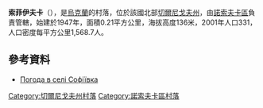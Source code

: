 {{coord|50|44|53|N|31|47|54|E|scale:100000|display=title}}

'''索菲伊夫卡'''（{{lang-uk|Софіївка}}），是[[烏克蘭|烏克蘭]]的村落，位於該國北部[[切爾尼戈夫州|切爾尼戈夫州]]，由[[諾索夫卡區|諾索夫卡區]]負責管轄，始建於1947年，面積0.21平方公里，海拔高度136米，2001年人口331，人口密度每平方公里1,568.7人。

==參考資料==
*[http://weather.in.ua/ua/chernigovskaja/24635 Погода в селі Софіївка] {{Wayback|url=http://weather.in.ua/ua/chernigovskaja/24635 |date=20160305085620 }}

[[Category:切爾尼戈夫州村落|Category:切爾尼戈夫州村落]]
[[Category:諾索夫卡區村落|Category:諾索夫卡區村落]]


{{Chernihiv-geo-stub}}